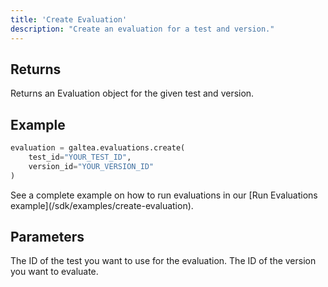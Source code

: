 ```yaml
---
title: 'Create Evaluation'
description: "Create an evaluation for a test and version."
---
```


## Returns
Returns an Evaluation object for the given test and version.

## Example
```python
evaluation = galtea.evaluations.create(
    test_id="YOUR_TEST_ID",
    version_id="YOUR_VERSION_ID"
)
```
<Info>
  See a complete example on how to run evaluations in our [Run Evaluations example](/sdk/examples/create-evaluation).
</Info>

## Parameters
<ResponseField name="test_id" type="string" required>
  The ID of the test you want to use for the evaluation.
</ResponseField>
<ResponseField name="version_id" type="string" required>
  The ID of the version you want to evaluate.
</ResponseField>
